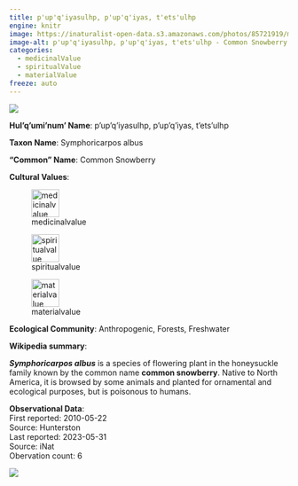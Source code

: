 ```yaml
---
title: p'up'q'iyasulhp, p'up'q'iyas, t'ets'ulhp
engine: knitr
image: https://inaturalist-open-data.s3.amazonaws.com/photos/85721919/medium.jpg
image-alt: p'up'q'iyasulhp, p'up'q'iyas, t'ets'ulhp - Common Snowberry
categories:
  - medicinalValue
  - spiritualValue
  - materialValue
freeze: auto
---
```

![](https://inaturalist-open-data.s3.amazonaws.com/photos/85721919/medium.jpg){fig-alt="p'up'q'iyasulhp, p'up'q'iyas, t'ets'ulhp - Common Snowberry"}

**Hul'q'umi'num' Name**: p'up'q'iyasulhp, p'up'q'iyas, t'ets'ulhp



**Taxon Name**: Symphoricarpos albus

**"Common" Name**: Common Snowberry

**Cultural Values**:  

::: {layout-nrow=1 style="width:60%"}
![medicinalvalue](/files/medicinalvalue.svg){width=50px}

![spiritualvalue](/files/spiritualvalue.svg){width=50px}

![materialvalue](/files/materialvalue.svg){width=50px}
:::

**Ecological Community**: Anthropogenic, Forests, Freshwater

**Wikipedia summary**:  
<p class="mw-empty-elt">
</p>

<p><i><b>Symphoricarpos albus</b></i> is a species of flowering plant in the honeysuckle family known by the common name <b>common snowberry</b>. Native to North America, it is browsed by some animals and planted for ornamental and ecological purposes, but is poisonous to humans.

**Observational Data**:   
First reported: 2010-05-22  
Source: Hunterston  
Last reported: 2023-05-31  
Source: iNat  
Obervation count: 6

![](community_dist.png)
